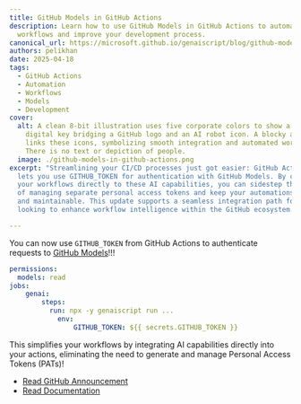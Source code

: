 ```yaml
---
title: GitHub Models in GitHub Actions
description: Learn how to use GitHub Models in GitHub Actions to automate your
  workflows and improve your development process.
canonical_url: https://microsoft.github.io/genaiscript/blog/github-models-in-github-actions
authors: pelikhan
date: 2025-04-18
tags:
  - GitHub Actions
  - Automation
  - Workflows
  - Models
  - Development
cover:
  alt: A clean 8-bit illustration uses five corporate colors to show a pixelated
    digital key bridging a GitHub logo and an AI robot icon. A blocky arrow
    links these icons, symbolizing smooth integration and automated workflow.
    There is no text or depiction of people.
  image: ./github-models-in-github-actions.png
excerpt: "Streamlining your CI/CD processes just got easier: GitHub Actions now
  lets you use GITHUB_TOKEN for authentication with GitHub Models. By connecting
  your workflows directly to these AI capabilities, you can sidestep the hassle
  of managing separate personal access tokens and keep your automations secure
  and maintainable. This update supports a seamless integration path for teams
  looking to enhance workflow intelligence within the GitHub ecosystem."

---
```


You can now use `GITHUB_TOKEN` from GitHub Actions to authenticate requests to [GitHub Models](https://github.com/marketplace/models)!!!

```yaml title="genai.yml" wrap "models: read" "GITHUB_TOKEN: ${{ secrets.GITHUB_TOKEN }}"
permissions:
  models: read
jobs:
    genai:
        steps:
          run: npx -y genaiscript run ...
            env:
                GITHUB_TOKEN: ${{ secrets.GITHUB_TOKEN }}
```

This simplifies your workflows by integrating AI capabilities directly into your actions, 
eliminating the need to generate and manage Personal Access Tokens (PATs)!

- [Read GitHub Announcement](https://github.blog/changelog/2025-04-14-github-actions-token-integration-now-generally-available-in-github-models/)
- [Read Documentation](/genaiscript/getting-started/configuration#github)
